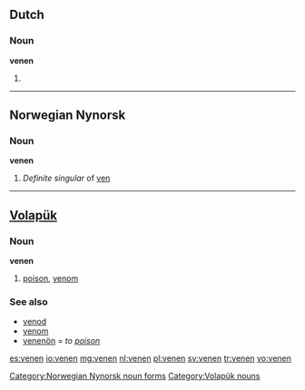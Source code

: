 {{also|Venen|veñen}}
==Dutch==
===Noun===
'''venen'''
# {{plural of|veen|lang=Dutch}}

----

==Norwegian Nynorsk==

===Noun===
'''venen'''

# ''Definite singular'' of [[ven#Nynorsk|ven]]

[[Category:Norwegian Nynorsk noun forms]]

----

==[[Volapük]]==

===Noun===
'''venen'''

# [[poison]], [[venom]] 

===See also===
*[[venod]]
*[[venom]]
*[[venenön]] = ''to [[poison]]''

[[Category:Volapük nouns]]

[[es:venen]]
[[io:venen]]
[[mg:venen]]
[[nl:venen]]
[[pl:venen]]
[[sv:venen]]
[[tr:venen]]
[[vo:venen]]